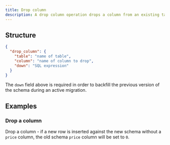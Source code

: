 ```yaml
---
title: Drop column
description: A drop column operation drops a column from an existing table.
---
```


## Structure

```json
{
  "drop_column": {
    "table": "name of table",
    "column": "name of column to drop",
    "down": "SQL expression"
  }
}
```

The `down` field above is required in order to backfill the previous version of the schema during an active migration.

## Examples

### Drop a column

Drop a column - if a new row is inserted against the new schema without a `price` column, the old schema `price` column will be set to `0`.

<ExampleSnippet example="09_drop_column.yaml" languange="yaml" />
